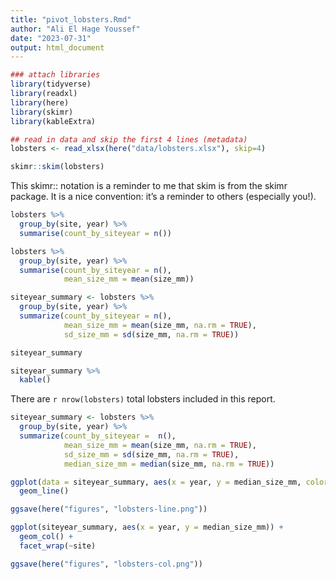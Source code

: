```yaml
---
title: "pivot_lobsters.Rmd"
author: "Ali El Hage Youssef"
date: "2023-07-31"
output: html_document
---
```


```r
### attach libraries
library(tidyverse)
library(readxl)
library(here)
library(skimr)
library(kableExtra)
```

```r
## read in data and skip the first 4 lines (metadata)
lobsters <- read_xlsx(here("data/lobsters.xlsx"), skip=4)

```

```r
skimr::skim(lobsters)
```

This skimr:: notation is a reminder to me that skim is from the skimr package. It is a nice convention: it’s a reminder to others (especially you!).

```r
lobsters %>%
  group_by(site, year) %>%
  summarise(count_by_siteyear = n())
```
```r
lobsters %>%
  group_by(site, year) %>%
  summarise(count_by_siteyear = n(),
            mean_size_mm = mean(size_mm))
```
```r
siteyear_summary <- lobsters %>%
  group_by(site, year) %>%
  summarize(count_by_siteyear = n(),
            mean_size_mm = mean(size_mm, na.rm = TRUE),
            sd_size_mm = sd(size_mm, na.rm = TRUE))
```
```r
siteyear_summary
```

```r
siteyear_summary %>%
  kable()
```

There are `r nrow(lobsters)` total lobsters included in this report.

```r
siteyear_summary <- lobsters %>%
  group_by(site, year) %>%
  summarize(count_by_siteyear =  n(), 
            mean_size_mm = mean(size_mm, na.rm = TRUE), 
            sd_size_mm = sd(size_mm, na.rm = TRUE), 
            median_size_mm = median(size_mm, na.rm = TRUE))
```

 
```r
ggplot(data = siteyear_summary, aes(x = year, y = median_size_mm, color = site)) +
  geom_line() 
```

```r
ggsave(here("figures", "lobsters-line.png"))
```

```r
ggplot(siteyear_summary, aes(x = year, y = median_size_mm)) +
  geom_col() +
  facet_wrap(~site)
```

```r
ggsave(here("figures", "lobsters-col.png"))
```



